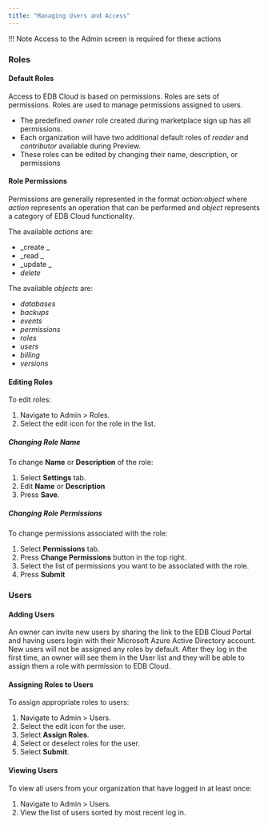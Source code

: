 ```yaml
---
title: "Managing Users and Access"
---
```


!!! Note
    Access to the Admin screen is required for these actions

### Roles

#### Default Roles
Access to EDB Cloud is based on permissions. Roles are sets of permissions. Roles are used to manage permissions assigned to users.

* The predefined _owner_ role created during marketplace sign up has all permissions.
* Each organization will have two additional default roles of _reader_ and _contributor_ available during Preview.
* These roles can be edited by changing their name, description, or permissions

#### Role Permissions

Permissions are generally represented in the format _action:object_ where _action_ represents an operation that can be performed and _object_ represents a category of EDB Cloud functionality.

The available _actions_ are:
* _create _
* _read  _
* _update _
* _delete_

The available _objects_ are:
* _databases_
* _backups_
* _events_
* _permissions_
* _roles_
* _users_
* _billing_
* _versions_


#### Editing Roles
To edit roles:
1. Navigate to Admin > Roles.
2. Select the edit icon for the role in the list.

##### Changing Role Name
To change **Name** or **Description** of the role:
1. Select **Settings** tab.
2. Edit **Name** or **Description**
3. Press **Save**.

##### Changing Role Permissions

To change permissions associated with the role:
1. Select **Permissions** tab.
2. Press **Change Permissions** button in the top right.
3. Select the list of permissions you want to be associated with the role.
4. Press **Submit**

### Users

#### Adding Users
An owner can invite new users by sharing the link to the EDB Cloud Portal and having users login with their Microsoft Azure Active Directory account. New users will not be assigned any roles by default. After they log in the first time, an owner will see them in the User list and they will be able to assign them a role with permission to EDB Cloud.

#### Assigning Roles to Users
To assign appropriate roles to users:
1. Navigate to Admin > Users.
2. Select the edit icon for the user.
3. Select **Assign Roles**.
4. Select or deselect roles for the user.
5. Select **Submit**.

#### Viewing Users

To view all users from your organization that have logged in at least once:

1. Navigate to Admin > Users.
2. View the list of users sorted by most recent log in.
